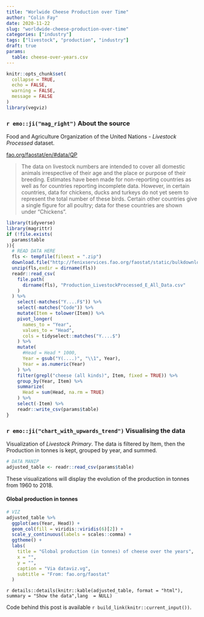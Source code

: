 ```yaml
---
title: "Worlwide Cheese Production over Time"
author: "Colin Fay"
date: 2020-11-22
slug: "worldwide-cheese-production-over-time"
categories: ["industry"]
tags: ["livestock", "production", "industry"]
draft: true
params:
  table: cheese-over-years.csv
---
```


```r
knitr::opts_chunk$set(
  collapse = TRUE, 
  echo = FALSE, 
  warning = FALSE, 
  message = FALSE
)
library(vegviz)
```

### `r emo::ji("mag_right")` About the source 

::: {.source}
Food and Agriculture Organization of the United Nations - _Livestock Processed_ dataset.
::: 

::: {.link}
[fao.org/faostat/en/#data/QP](https://www.fao.org/faostat/en/#data/QP)
:::

::: {.quote}
> 
:::

::: {.count}
> The data on livestock numbers are intended to cover all domestic animals irrespective of their age and the place or purpose of their breeding. Estimates have been made for non-reporting countries as well as for countries reporting incomplete data. However, in certain countries, data for chickens, ducks and turkeys do not yet seem to represent the total number of these birds. Certain other countries give a single figure for all poultry; data for these countries are shown under “Chickens”.
:::

```r
library(tidyverse)
library(magrittr)
if (!file.exists(
  params$table
)){
  # READ DATA HERE
  fls <- tempfile(fileext = ".zip")
  download.file("http://fenixservices.fao.org/faostat/static/bulkdownloads/Production_LivestockProcessed_E_All_Data.zip", fls)
  unzip(fls,exdir = dirname(fls))
  readr::read_csv(
    file.path(
      dirname(fls), "Production_LivestockProcessed_E_All_Data.csv"
    )
  ) %>%    
    select(-matches("Y....F$")) %>%
    select(-matches("Code")) %>%
    mutate(Item = tolower(Item)) %>%
    pivot_longer(
      names_to = "Year", 
      values_to = "Head", 
      cols = tidyselect::matches("Y....$")
    ) %>%
    mutate(
      #Head = Head * 1000, 
      Year = gsub("Y(....)", "\\1", Year), 
      Year = as.numeric(Year)
    ) %>%
    filter(grepl("cheese (all kinds)", Item, fixed = TRUE)) %>%
    group_by(Year, Item) %>%
    summarize(
      Head = sum(Head, na.rm = TRUE)
    ) %>%
    select(-Item) %>%
    readr::write_csv(params$table)
}

```


### `r emo::ji("chart_with_upwards_trend")` Visualising the data

Visualization of _Livestock Primary_.
The data is filtered by Item, then the Production in tonnes is kept, grouped by year, and summed. 

```r
# DATA MANIP
adjusted_table <- readr::read_csv(params$table)
```


These visualizations will display the evolution of the production in tonnes from 1960 to 2018.

#### Global production in tonnes

```r
# VIZ
adjusted_table %>%
  ggplot(aes(Year, Head)) + 
  geom_col(fill = viridis::viridis(6)[2]) + 
  scale_y_continuous(labels = scales::comma) + 
  ggtheme() + 
  labs(
    title = "Global production (in tonnes) of cheese over the years", 
    x = "", 
    y = "", 
    caption = "Via dataviz.vg",
    subtitle = "From: fao.org/faostat"
  )
```

`r details::details(knitr::kable(adjusted_table, format = "html"), summary = "Show the data",lang  = NULL)`


::: {.code}
Code behind this post is available `r build_link(knitr::current_input())`. 
:::

